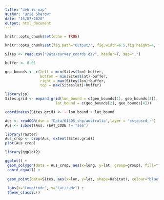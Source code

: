 ```yaml
---
title: "debris-map"
author: "Brie Sherow"
date: "16/07/2020"
output: html_document
---
```


```r
knitr::opts_chunk$set(echo = TRUE)
```


```r
knitr::opts_chunk$set(fig.path="Output/", fig.width=6.5,fig.height=4, fig.align="center")
```


```r
Sites <- read.csv("Data/survey_coords.csv", header=T, sep=",")
```

```r
buffer <- 0.01

geo_bounds <- c(left = min(Sites$lon)-buffer, 
                bottom = min(Sites$lat)-buffer, 
                right = max(Sites$lon)+buffer, 
                top = max(Sites$lat)+buffer)
```

```r
library(sp)
Sites.grid <- expand.grid(lon_bound = c(geo_bounds[1], geo_bounds[3]), 
                       lat_bound = c(geo_bounds[2], geo_bounds[4]))

coordinates(Sites.grid) <- ~ lon_bound + lat_bound
```

```r
Aus <- readOGR(dsn = "Data/61395_shp/australia",layer = "cstauscd_r")
Aus <- subset(Aus, FEAT_CODE != "sea")

```

```r
library(raster)
Aus_crop <- crop(Aus, extent(Sites.grid))
plot(Aus_crop)
```
```r
library(ggplot2)

ggplot() + 
 geom_polygon(data = Aus_crop, aes(x=long, y=lat, group=group), fill="forestgreen", colour="black") +
 coord_equal() +
 
 geom_point(data=Sites, aes(x=lon, y=lat, shape=Habitat), colour="blue") +
 
 labs(x="Longitude", y="Latitude") +
 theme_classic()
```

